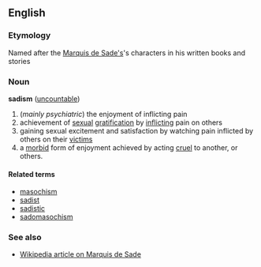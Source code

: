 ==English==

===Etymology===
Named after the [[:w:Marquis de Sade|Marquis de Sade's]]'s characters in his written books and stories

===Noun===
'''sadism''' ([[uncountable]])
# (''mainly psychiatric'') the enjoyment of inflicting pain
# achievement of [[sexual]] [[gratification]] by [[inflicting]] pain on others
# gaining sexual excitement and satisfaction by watching pain inflicted by others on their [[victim]]s
# a [[morbid]] form of enjoyment achieved by acting [[cruel]] to another, or others.

====Related terms====
*[[masochism]]
*[[sadist]]
*[[sadistic]]
*[[sadomasochism]]

=== See also ===
{{pedialite}}
*[[:w:Marquis de Sade|Wikipedia article on Marquis de Sade]]